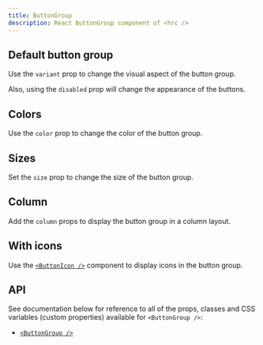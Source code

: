 ```yaml
---
title: ButtonGroup
description: React ButtonGroup component of <hrc />
---
```



## Default button group

Use the `variant` prop to change the visual aspect of the button group.

Also, using the `disabled` prop will change the appearance of the buttons.

<Demo className="button-group-default">
  <Demos.ButtonGroupDefault />
</Demo>

<SourceCode code={defaultCode} title="button-group-default.tsx" />

## Colors

Use the `color` prop to change the color of the button group.

<Demo className="button-group-colors">
  <Demos.ButtonGroupColors />
</Demo>

<SourceCode code={colorsCode} title="button-group-colors.tsx" />

## Sizes

Set the `size` prop to change the size of the button group.

<Demo>
  <Demos.ButtonGroupSizes />
</Demo>

<SourceCode code={sizesCode} title="button-group-sizes.tsx" />

## Column

Add the `column` props to display the button group in a column layout.

<Demo className="button-group-column">
  <Demos.ButtonGroupColumn />
</Demo>

<SourceCode code={columnCode} title="button-group-column.tsx" />

## With icons

Use the [`<ButtonIcon />`](../button-icon)  component to display icons in the
button group.

<Demo>
  <Demos.ButtonGroupWithIcons />
</Demo>

<SourceCode code={iconsCode} title="button-group-with-icons.tsx" />

## API

See documentation below for reference to all of the props, classes and CSS
variables (custom properties) available for `<ButtonGroup />`:

- [`<ButtonGroup />`](/hrc/api/button-group)
